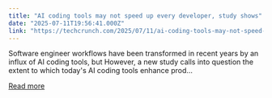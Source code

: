 ```yaml
---
title: "AI coding tools may not speed up every developer, study shows"
date: "2025-07-11T19:56:41.000Z"
link: "https://techcrunch.com/2025/07/11/ai-coding-tools-may-not-speed-up-every-developer-study-shows/"
---
```


Software engineer workflows have been transformed in recent years by an influx of AI coding tools, but However, a new study calls into question the extent to which today's AI coding tools enhance prod...

[Read more](https://techcrunch.com/2025/07/11/ai-coding-tools-may-not-speed-up-every-developer-study-shows/)
